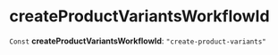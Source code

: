 
# createProductVariantsWorkflowId

 `Const` **createProductVariantsWorkflowId**: `"create-product-variants"`
